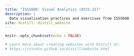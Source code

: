 ```yaml
---
title: "ISSS608: Visual Analytics (AY21-22)"
description: |
  Data visualisation practices and exercises from ISSS608
site: distill::distill_website
---
```


```r
knitr::opts_chunk$set(echo = FALSE)

# Learn more about creating websites with Distill at:
# https://rstudio.github.io/distill/website.html

```

